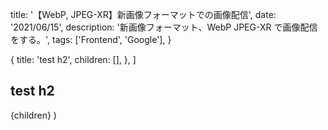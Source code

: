 
  title: '【WebP, JPEG-XR】新画像フォーマットでの画像配信',
  date: '2021/06/15',
  description: '新画像フォーマット、WebP JPEG-XR で画像配信をする。',
  tags: ['Frontend', 'Google'],
}

  {
    title: 'test h2',
    children: [],
  },
]

## test h2

  <Layout meta={meta} type="post">
    {children}
  </Layout>
)
